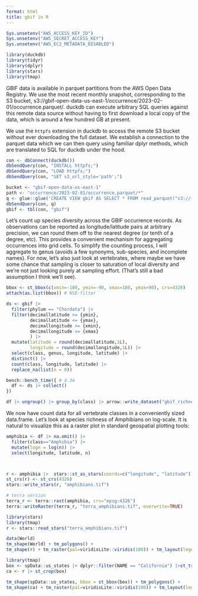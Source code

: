 ```yaml
---
format: html
title: gbif in R
---
```


```r
Sys.unsetenv("AWS_ACCESS_KEY_ID")
Sys.unsetenv("AWS_SECRET_ACCESS_KEY")
Sys.unsetenv("AWS_EC2_METADATA_DISABLED")

```

```r
library(duckdb)
library(tidyr)
library(dplyr)
library(stars)
library(tmap)
```

GBIF data is available in parquet partitions from the AWS Open Data Registry. We use the most recent monthly snapshot, corresponding to the S3 bucket, s3://gbif-open-data-us-east-1/occurrence/2023-02-01/occurrence.parquet/. duckdb can execute arbitrary SQL queries against this remote data source without having to first download a local copy of the data, which is around a few hundred GB at present.

We use the `httpfs` extension in duckdb to access the remote S3 bucket without ever downloading the full dataset.
We establish a connection to the parquet data which we can then query using familiar dplyr methods, which
are translated to SQL for duckdb under the hood.

```r

con <- dbConnect(duckdb())
dbSendQuery(con, "INSTALL httpfs;")
dbSendQuery(con, "LOAD httpfs;")
dbSendQuery(con, "SET s3_url_style='path';")

bucket <- "gbif-open-data-us-east-1"
path <- "occurrence/2023-02-01/occurrence.parquet/*"
q <- glue::glue('CREATE VIEW gbif AS SELECT * FROM read_parquet("s3://{bucket}/{path}")')
dbSendQuery(con, q)
gbif <- tbl(con, "gbif")
```


Let's count up species diversity across the GBIF occurrence records. As observations can be reported as longitude/latitude pairs at arbitrary precision, we can round them off to the nearest degree (or tenth of a degree, etc). This provides a convenient mechanism for aggregating occurrences into grid cells. To simplify the counting process, I will aggregate to genus (avoids a few synonyms, sub-species, and incomplete names). For now, let's also just look at vertebrates, where maybe we have some chance that sampling is closer to saturation of local diversity and we're not just looking purely at sampling effort. (That's still a bad assumption I think we'll see).

```r
bbox <- st_bbox(c(xmin=-180, ymin=-90, xmax=180, ymax=90), crs=4326)
attach(as.list(bbox)) # NSE-filter
```


```r
ds <- gbif |> 
  filter(phylum == "Chordata") |>
  filter(decimallatitude >= {ymin},
         decimallatitude <= {ymax},
         decimallongitude >= {xmin},
         decimallongitude <= {xmax}
         ) |>
  mutate(latitude = round(decimallatitude,1L),
         longitude = round(decimallongitude,1L)) |> 
  select(class, genus, longitude, latitude) |>
  distinct() |>
  count(class, longitude, latitude) |> 
  replace_na(list(n = 0)) 

bench::bench_time({ # 4.3m
  df <- ds |> collect()
})
```

```r
df |> ungroup() |> group_by(class) |> arrow::write_dataset("gbif_richness")
```

We now have count data for all vertebrate classes in a conveniently sized data.frame.
Let's look at species richness of Amphibians on log-scale.  It is natural to 
visualize this as a raster plot in standard geospatial plotting tools:

```r
amphibia <- df |> na.omit() |> 
  filter(class=="Amphibia") |> 
  mutate(logn = log(n)) |> 
  select(longitude, latitude, n)



r <- amphibia |>  stars::st_as_stars(coords=c("longitude", "latitude"))
st_crs(r) <- st_crs(4326)
stars::write_stars(r, "amphibians.tif")
```

```r
# terra version
terra_r <- terra::rast(amphibia, crs="epsg:4326")
terra::writeRaster(terra_r, "terra_amphibians.tif", overwrite=TRUE)
```


```r
library(stars)
library(tmap)
r <- stars::read_stars("terra_amphibians.tif") 

data(World)
tm_shape(World) + tm_polygons() + 
tm_shape(r) + tm_raster(pal=viridisLite::viridis(100)) + tm_layout(legend.position = c("left","bottom"))
```



```r
library(tmap)
box <- spData::us_states |> dplyr::filter(NAME == "California") |>st_transform(st_crs(r))
ca <- r |> st_crop(box)

tm_shape(spData::us_states, bbox = st_bbox(box)) + tm_polygons() + 
tm_shape(ca) + tm_raster(pal=viridisLite::viridis(100)) + tm_layout(legend.position = c("left","bottom"))
```



